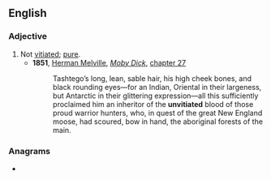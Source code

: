 ==English==

===Adjective===
{{en-adj}}

# Not [[vitiated]]; [[pure]].
#* '''1851''', [[w:Herman Melville|Herman Melville]], ''[[w:Moby Dick|Moby Dick]]'', [[s:Moby-Dick/Chapter 27|chapter 27]]
#*: Tashtego’s long, lean, sable hair, his high cheek bones, and black rounding eyes—for an Indian, Oriental in their largeness, but Antarctic in their glittering expression—all this sufficiently proclaimed him an inheritor of the '''unvitiated''' blood of those proud warrior hunters, who, in quest of the great New England moose, had scoured, bow in hand, the aboriginal forests of the main.

===Anagrams===
* {{anagrams|en|tuvatidine}}